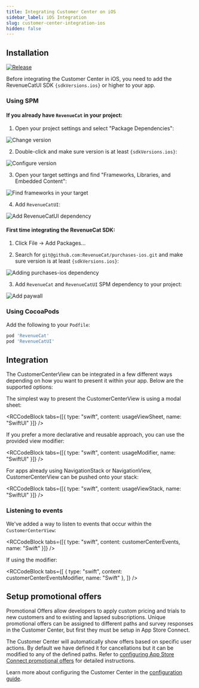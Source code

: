 ```yaml
---
title: Integrating Customer Center on iOS
sidebar_label: iOS Integration
slug: customer-center-integration-ios
hidden: false
---
```



## Installation

[![Release](https://img.shields.io/github/release/RevenueCat/purchases-ios.svg?filter=!*beta*&style=flat)](https://github.com/RevenueCat/purchases-ios/releases)

Before integrating the Customer Center in iOS, you need to add the RevenueCatUI SDK <code>{sdkVersions.ios}</code> or higher to your app.

### Using SPM

#### If you already have `RevenueCat` in your project:

1. Open your project settings and select "Package Dependencies":

![Change version](https://github.com/RevenueCat/purchases-ios/assets/685609/d317fd33-8270-4d9b-9b38-8f5f14342b04)

2. Double-click and make sure version is at least <code>{sdkVersions.ios}</code>:

![Configure version](https://github.com/RevenueCat/purchases-ios/assets/685609/f537a1e1-a1ab-4e6f-986c-05abdcf1dd9f)

3. Open your target settings and find "Frameworks, Libraries, and Embedded Content":

![Find frameworks in your target](https://github.com/RevenueCat/purchases-ios/assets/685609/af078e9a-4b98-42c6-8ca7-6f79aebdf3e0)

4. Add `RevenueCatUI`:

![Add RevenueCatUI dependency](https://github.com/RevenueCat/purchases-ios/assets/685609/c2a3498c-b80d-405c-bdf6-75de927ea58e)

#### First time integrating the RevenueCat SDK:

1. Click File -> Add Packages...

2. Search for `git@github.com:RevenueCat/purchases-ios.git` and make sure version is at least <code>{sdkVersions.ios}</code>:

![Adding purchases-ios dependency](https://github.com/RevenueCat/purchases-ios/assets/685609/18291043-5710-4944-ba12-7d6d83bde240)

3. Add `RevenueCat` and `RevenueCatUI` SPM dependency to your project:

![Add paywall](/images/9140485-Screenshot_2023-08-04_at_12.08.07_78343500e565bc1fd0fceaac72486876.png)

### Using CocoaPods

Add the following to your `Podfile`:
```ruby
pod 'RevenueCat'
pod 'RevenueCatUI'
```

## Integration

The CustomerCenterView can be integrated in a few different ways depending on how you want to present it within your app. Below are the supported options:

The simplest way to present the CustomerCenterView is using a modal sheet:


<RCCodeBlock tabs={[{ type: "swift", content: usageViewSheet, name: "SwiftUI" }]} />

If you prefer a more declarative and reusable approach, you can use the provided view modifier:


<RCCodeBlock
tabs={[{ type: "swift", content: usageModifier, name: "SwiftUI" }]}
/>

For apps already using NavigationStack or NavigationView, CustomerCenterView can be pushed onto your stack:


<RCCodeBlock tabs={[{ type: "swift", content: usageViewStack, name: "SwiftUI" }]} />

### Listening to events

We've added a way to listen to events that occur within the `CustomerCenterView`:


<RCCodeBlock
  tabs={[{ type: "swift", content: customerCenterEvents, name: "Swift" }]}
/>

If using the modifier:


<RCCodeBlock
  tabs={[
    { type: "swift", content: customerCenterEventsModifier, name: "Swift" },
  ]}
/>

## Setup promotional offers

Promotional Offers allow developers to apply custom pricing and trials to new customers and to existing and lapsed subscriptions. Unique promotional offers can be assigned to different paths and survey responses in the Customer Center, but first they must be setup in App Store Connect.

The Customer Center will automatically show offers based on specific user actions. By default we have defined it for cancellations but it can be modified to any of the defined paths. Refer to [configuring App Store Connect promotional offers](/tools/customer-center/customer-center-promo-offers-apple) for detailed instructions.

Learn more about configuring the Customer Center in the [configuration guide](/tools/customer-center/customer-center-configuration).
